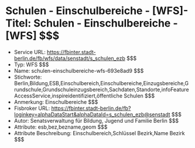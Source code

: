 # Schulen - Einschulbereiche - [WFS]- Titel: Schulen - Einschulbereiche - [WFS] $$$
- Service URL: https://fbinter.stadt-berlin.de/fb/wfs/data/senstadt/s_schulen_ezb $$$
- Typ: WFS $$$
- Name: schulen-einschulbereiche-wfs-693e8ad9 $$$
- Stichworte: Berlin,Bildung,ESB,Einschulbereich,Einschulbereiche,Einzugsbereiche,Grundschule,Grundschuleinzugsbereich,Sachdaten,Standorte,infoFeatureAccessService,inspireidentifiziert,öffentliche Schulen $$$
- Anmerkung: Einschulbereiche $$$
- Fisbroker URL: https://fbinter.stadt-berlin.de/fb?loginkey=alphaDataStart&alphaDataId=s_schulen_ezb@senstadt $$$
- Autor: Senatsverwaltung für Bildung, Jugend und Familie Berlin $$$
- Attribute: esb,bez,bezname,geom $$$
- Attribute Beschreibung: Einschulbereich,Schlüssel Bezirk,Name Bezirk $$$
